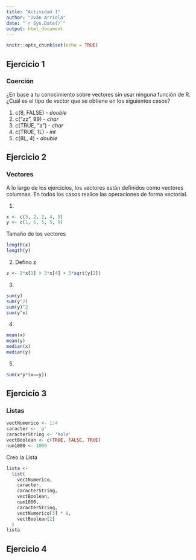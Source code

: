 ```yaml
---
title: "Actividad 1"
author: "Iván Arriola"
date: "`r Sys.Date()`"
output: html_document
---
```


```r
knitr::opts_chunk$set(echo = TRUE)
```

## Ejercicio 1
### Coerción
¿En base a tu conocimiento sobre vectores sin usar ninguna función de R. ¿Cuál es el tipo de vector que se
obtiene en los siguientes casos?

1. c(8, FALSE) - *double*
2. c("zz", 99) - *char*
3. c(TRUE, "a") - *char*
4. c(TRUE, 1L) - *int*
5. c(8L, 4) - *double*


## Ejercicio 2
### Vectores
A lo largo de los ejercicios, los vectores están definidos como vectores columnas. En todos los casos realice las operaciones de forma vectorial.

1. 
```r
x <- c(3, 2, 2, 4, 5)
y <- c(1, 6, 5, 5, 9)
```

Tamaño de los vectores
```r
length(x)
length(y)
```

2.
Defino z
```r
z <- 2*x[1] + 3*x[4] + 5*sqrt(y[2])
```

3.
```r
sum(y)
sum(y^2)
sum(y)^2
sum(y^x)
```

4.
```r
mean(x)
mean(y)
median(x)
median(y)
```

5.
```r
sum(x*y*(x==y))
```


## Ejercicio 3
### Listas

```r
vectNumerico <- 1:4
caracter <- 'a'
caracterString <- 'hola'
vectBoolean <- c(TRUE, FALSE, TRUE)
num1000 <- 1000

```

Creo la Lista
```r
lista <-
  list(
    vectNumerico,
    caracter,
    caracterString,
    vectBoolean,
    num1000,
    caracterString,
    vectNumerico[3] * 8,
    vectBoolean[2]
  )
lista
```

## Ejercicio 4
